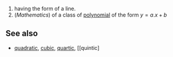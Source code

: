 #having the form of a line.
#(''Mathematics'') of a class of [[polynomial]] of the form <math> y = a.x + b </math>

==See also==
*[[quadratic]], [[cubic]], [[quartic]], [[quintic]